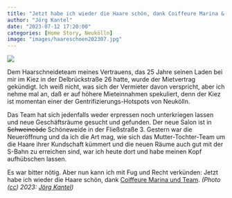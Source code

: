 ```yaml
---
title: "Jetzt habe ich wieder die Haare schön, dank Coiffeure Marina & Team"
author: "Jörg Kantel"
date: "2023-07-12 17:20:00"
categories: [Home Story, Neukölln]
image: "images/haareschoen202307.jpg"
---
```


[![](images/haareschoen202307-b.jpg)](https://www.flickr.com/photos/schockwellenreiter/53040907354/)

Dem Haarschneideteam meines Vertrauens, das 25 Jahre seinen Laden bei mir im Kiez in der Delbrückstraße 26 hatte, wurde der Mietvertrag gekündigt. Ich weiß nicht, was sich der Vermieter davon verspricht, aber ich nehme mal an, daß er auf höhere Mieteinnahmen spekuliert, denn der Kiez ist momentan einer der Gentrifizierungs-Hotspots von Neukölln.

Das Team hat sich jedenfalls weder erpressen noch unterkriegen lassen und neue Geschäftsräume gesucht und gefunden. Der neue Salon ist in ~~Schweineöde~~ Schöneweide in der Fließstraße 3. Gestern war die Neueröffnung und da ich die Art mag, wie sich das Mutter-Tochter-Team um die Haare ihrer Kundschaft kümmert und die neuen Räume auch gut mit der S-Bahn zu erreichen sind, war ich heute dort und habe meinen Kopf aufhübschen lassen.

Es war bitter nötig. Aber nun kann ich mit Fug und Recht verkünden: Jetzt habe ich wieder die Haare schön, dank [Coiffeure Marina und Team](https://www.facebook.com/coiffeuremarinaundteam). *(Photo ([cc](http://creativecommons.org/licenses/by-nc-nd/2.0/)) 2023: [Jörg Kantel](http://cognitiones.kantel-chaos-team.de/cv.html))*